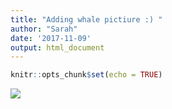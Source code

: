 ```yaml
---
title: "Adding whale pictiure :) "
author: "Sarah"
date: '2017-11-09'
output: html_document
---
```


```r
knitr::opts_chunk$set(echo = TRUE)
```

![](http://www.cbc.ca/natureofthings/content/images/blog/thinklikeananimal_spermwhales2.jpg)